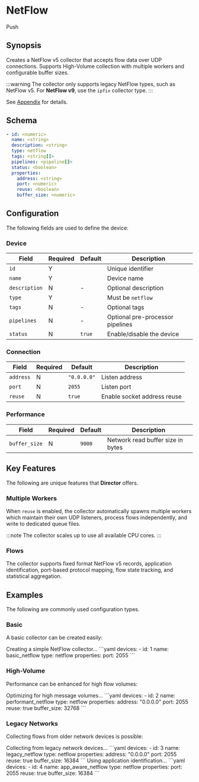 
# NetFlow

<span className="theme-doc-version-badge badge badge--secondary">Push</span>

## Synopsis

Creates a NetFlow v5 collector that accepts flow data over UDP connections. Supports High-Volume collection with multiple workers and configurable buffer sizes. 

:::warning
The collector only supports legacy NetFlow types, such as NetFlow v5. For **NetFlow v9**, use the `ipfix` collector type.
:::

See [Appendix](/appendix.mdx#netflow) for details.

## Schema

```yaml {1,2,4}
- id: <numeric>
  name: <string>
  description: <string>
  type: netflow
  tags: <string[]>
  pipelines: <pipeline[]>
  status: <boolean>
  properties:
    address: <string>
    port: <numeric>
    reuse: <boolean>
    buffer_size: <numeric>
```

## Configuration

The following fields are used to define the device:

### Device

|Field|Required|Default|Description|
|---|---|---|---|
|`id`|Y||Unique identifier|
|`name`|Y||Device name|
|`description`|N|-|Optional description|
|`type`|Y||Must be `netflow`|
|`tags`|N|-|Optional tags|
|`pipelines`|N|-|Optional pre-processor pipelines|
|`status`|N|`true`|Enable/disable the device|

### Connection

|Field|Required|Default|Description|
|---|---|---|---|
|`address`|N|`"0.0.0.0"`|Listen address|
|`port`|N|`2055`|Listen port|
|`reuse`|N|`true`|Enable socket address reuse|

### Performance

|Field|Required|Default|Description|
|---|---|---|---|
|`buffer_size`|N|`9000`|Network read buffer size in bytes|

## Key Features

The following are unique features that **Director** offers.

### Multiple Workers

When `reuse` is enabled, the collector automatically spawns multiple workers which maintain their own UDP listeners, process flows independently, and write to dedicated queue files.

:::note
The collector scales up to use all available CPU cores.
:::

### Flows

The collector supports fixed format NetFlow v5 records, application identification, port-based protocol mapping, flow state tracking, and statistical aggregation.

## Examples

The following are commonly used configuration types.

### Basic

A basic collector can be created easily:

<ExampleGrid>
  <CommentCol>
    Creating a simple NetFlow collector...
  </CommentCol>
  <CodeCol>
    ```yaml
    devices:
      - id: 1
        name: basic_netflow
        type: netflow
        properties:
          port: 2055
    ```
  </CodeCol>
</ExampleGrid>

### High-Volume

Performance can be enhanced for high flow volumes:

<ExampleGrid>
  <CommentCol>
    Optimizing for high message volumes...
  </CommentCol>
  <CodeCol>
    ```yaml
    devices:
      - id: 2
        name: performant_netflow
        type: netflow
        properties:
          address: "0.0.0.0"
          port: 2055
          reuse: true
          buffer_size: 32768
    ```
  </CodeCol>
</ExampleGrid>

### Legacy Networks

Collecting flows from older network devices is possible:

<ExampleGrid>
  <CommentCol>
    Collecting from legacy network devices...
  </CommentCol>
  <CodeCol>
    ```yaml
    devices:
      - id: 3
        name: legacy_netflow
        type: netflow
        properties:
          address: "0.0.0.0"
          port: 2055
          reuse: true
          buffer_size: 16384
    ```
  </CodeCol>
</ExampleGrid>

<AppProtocols />

<ExampleGrid>
  <CommentCol>
    Using application identification...
  </CommentCol>
  <CodeCol>
    ```yaml
    devices:
      - id: 4
        name: app_aware_netflow
        type: netflow
        properties:
          port: 2055
          reuse: true
          buffer_size: 16384
    ```
  </CodeCol>
</ExampleGrid>
